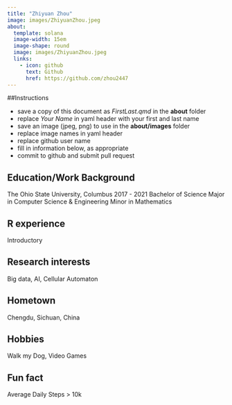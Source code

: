 ```yaml
---
title: "Zhiyuan Zhou"
image: images/ZhiyuanZhou.jpeg
about:
  template: solana
  image-width: 15em
  image-shape: round
  image: images/ZhiyuanZhou.jpeg
  links:
    - icon: github
      text: Github
      href: https://github.com/zhou2447
---
```


##Instructions

  - save a copy of this document as *FirstLast.qmd* in the **about** folder
  - replace *Your Name* in yaml header with your first and last name
  - save an image (jpeg, png) to use in the **about/images** folder
  - replace image names in yaml header
  - replace github user name
  - fill in information below, as appropriate
  - commit to github and submit pull request

## Education/Work Background
The Ohio State University, Columbus   2017 - 2021
Bachelor of Science
Major in Computer Science & Engineering
Minor in Mathematics

## R experience
Introductory

## Research interests
Big data, AI, Cellular Automaton

## Hometown
Chengdu, Sichuan, China

## Hobbies
Walk my Dog, Video Games

## Fun fact
Average Daily Steps > 10k
